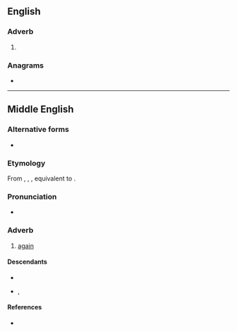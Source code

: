 ==English==

===Adverb===
{{en-adv|-}}

# {{obsolete spelling of|en|again}}

===Anagrams===
* {{anagrams|en|a=aagny|yagna}}

----

==Middle English==
<!--this Middle English entry was created using Template:new enm entry-->

===Alternative forms===
* {{alter|enm|again|ayain|ayen|anȝen}}

===Etymology===
From {{inh|enm|ang|āġēan}}, {{m|ang|onġēan}}, {{m|ang|onġeġn}}, equivalent to {{prefix|enm|a|gayn}}.

===Pronunciation===
* {{IPA|enm|/aˈɡɛi̯n/|/aˈjɛi̯n/|/aˈjeːn/}}

===Adverb===
{{head|enm|adverb}}

# [[again]]

====Descendants====
* {{desc|en|again}}
* {{desc|sco|again}}, {{l|sco|agin}}

====References====
* {{R:MED Online|entry=ayẹ̄n (adv.) |id=MED3328}}